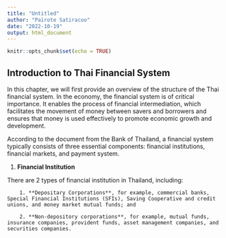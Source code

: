 ```yaml
---
title: "Untitled"
author: "Pairote Satiracoo"
date: "2022-10-19"
output: html_document
---
```


```r
knitr::opts_chunk$set(echo = TRUE)
```

## Introduction to Thai Financial System

In this chapter, we will first provide an overview of the structure of the Thai financial system. In the economy, the financial system is of critical importance. It enables the process of financial intermediation, which facilitates the movement of money between savers and borrowers and ensures that money is used effectively to promote economic growth and development.

According to the document from the Bank of Thailand, a financial system typically consists of three essential components: financial institutions, financial markets, and payment system.

1. **Financial Institution**

There are 2 types of financial institution in Thailand, including:
        
        1. **Depositary Corporations**, for example, commercial banks, Special Financial Institutions (SFIs), Saving Cooperative and credit unions, and money market mutual funds; and
        
        2. **Non-depository corporations**, for example, mutual funds, insurance companies, provident funds, asset management companies, and securities companies.

